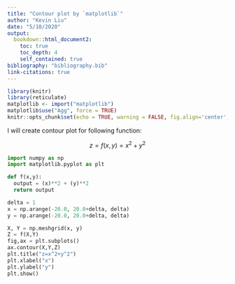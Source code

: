 ```yaml
---
title: "Contour plot by `matplotlib`"
author: "Kevin Liu"
date: "5/10/2020"
output: 
  bookdown::html_document2:
    toc: true
    toc_depth: 4
    self_contained: true
bibliography: "bibliography.bib"
link-citations: true
---
```


```r
library(knitr)
library(reticulate)
matplotlib <- import("matplotlib")
matplotlib$use("Agg", force = TRUE)
knitr::opts_chunk$set(echo = TRUE, warning = FALSE, fig.align='center',python = reticulate::eng_python, fig.width = 8*0.7,fig.height = 8*0.7)
```

I will create contour plot for following function:

$$z = f(x,y) = x^2 + y^2$$

```python
import numpy as np
import matplotlib.pyplot as plt

def f(x,y):
  output = (x)**2 + (y)**2
  return output

delta = 1
x = np.arange(-20.0, 20.0+delta, delta)
y = np.arange(-20.0, 20.0+delta, delta)

X, Y = np.meshgrid(x, y)
Z = f(X,Y)
fig,ax = plt.subplots()
ax.contour(X,Y,Z)
plt.title("z=x^2+y^2")
plt.xlabel("x")
plt.ylabel("y")
plt.show()
```